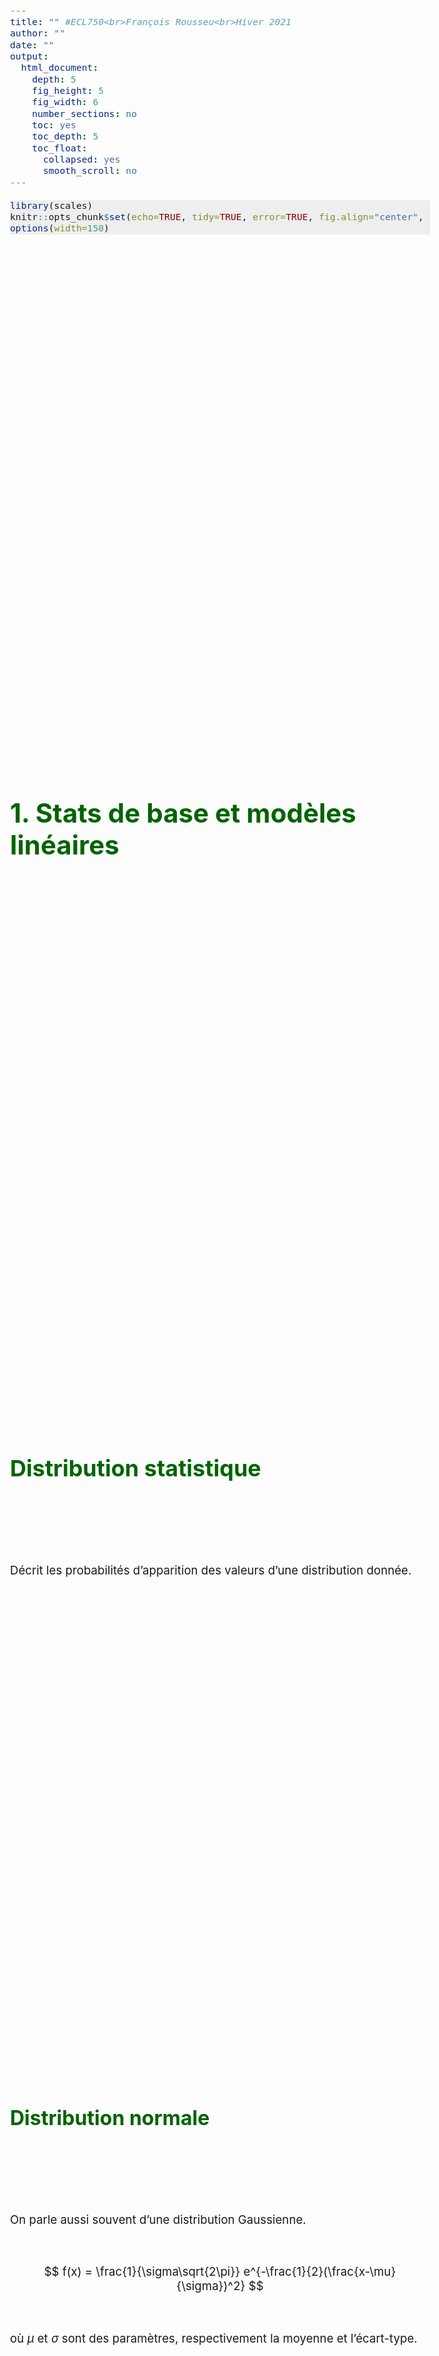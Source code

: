```yaml
---
title: "" #ECL750<br>François Rousseu<br>Hiver 2021
author: ""
date: ""
output:
  html_document:
    depth: 5
    fig_height: 5
    fig_width: 6
    number_sections: no
    toc: yes
    toc_depth: 5
    toc_float:
      collapsed: yes
      smooth_scroll: no
---
```


<script>
    $(document).ready(function() {
      $items = $('div#TOC li');
      $items.each(function(idx) {
        num_ul = $(this).parentsUntil('#TOC').length;
        $(this).css({'text-indent': num_ul * 20, 'padding-left': 0});
      });

    });
</script>


<style>

pre.r {
    background-color: #EEEEEE;
    border-color: #DDDDDD;
    font-size: 14pt;
}

pre code {
  font-size: 11pt;
}

body {
  font-size: 14pt;
}

.main-container {
    max-width: 1700px !important;
}

#TOC {
  font-size: 12pt;
  border-color: white;
  max-width: 600px;
}

.list-group-item.active:focus{
    z-index: 2;
    color: darkgreen;
    background-color: #EEEEEE;
    border-color: red;
    font-weight: bolder;
    font-color: red;
}

.list-group-item.active:hover {
    z-index: 2;
    color: darkgreen;
    background-color: #EEEEEE;
    border-color: red;
    font-weight: bolder;
    font-color: red;
}

.list-group-item.active{
    z-index: 2;
    color: darkgreen;
    background-color: #EEEEEE;
    border-color: red;
    font-weight: bolder;
    font-color: red;
}

h1.title {
  margin-top: 50px;
  font-size: 42px;
  color: DarkGreen;
  font-weight: bold;
}

h1, h2, h3, h4, h5, h6 {
  padding-top: 800px;
  padding-bottom: 100px;
  color: DarkGreen;
  font-weight: bold;
}

h1 {
  font-size: 42px;
}

h2 {
  font-size: 36px;
}

h3 {
  font-size: 32px;
}

h4 {
  font-size: 28px;
}

h5 {
  font-size: 26px;
}

.pres { /* write {.pres} next to each section to apply css  */
   padding-top: 100px;
   margin-bottom: 700px;
}

</style>

```r
library(scales)
knitr::opts_chunk$set(echo=TRUE, tidy=TRUE, error=TRUE, fig.align="center", fig.width=8, fig.height=6, cache=FALSE)
options(width=150)
```

<br>


# 1. Stats de base et modèles linéaires


## Distribution statistique

Décrit les probabilités d'apparition des valeurs d'une distribution donnée.


### Distribution normale

On parle aussi souvent d'une distribution Gaussienne.

<br>
  
$$ f(x) = \frac{1}{\sigma\sqrt{2\pi}} e^{-\frac{1}{2}(\frac{x-\mu}{\sigma})^2} $$

<br>

où $\mu$ et $\sigma$ sont des paramètres, respectivement la moyenne et l'écart-type. 


#### Forme de la distribution normale

```r

x<-seq(-5,15,by=0.01)
mu<-5
sigma<-2
y<-(1/(sigma*sqrt(2*pi))*exp((-1/2)*((x-mu)/sigma)^2))
plot(x,y,type="l")

```

#### Simuler une distribution normale

On peut utiliser la fonction `rnorm` pour simuler des valeurs provenant d'une distribution normale.

```r
set.seed(123)
n<-1000
x<-rnorm(n,mu,sigma)
hist(x,breaks=50)
```

#### Interprétation

```r

v<-seq(-5,15,by=0.01)
hist(x,breaks=50,freq=FALSE,xlim=range(v))
curve(dnorm(x,mu,sigma),add=TRUE)
y<-dnorm(v,mu,sigma)
polygon(c(v[v>=6 & v<=8],8,6), c(y[v>=6 & v<=8],0,0),col=alpha("red",0.5),border=NA)

```

L'aire sous la courbe est de 1 et la proportion de cette surface en rouge représente la probabilité d'obtenir une valeur entre 6 et 8 avec une moyenne de $\mu = 5$ et un écart-type de $\sigma = 2$. On peut estimer cette probabilité avec la fonction `pnorm` intégrée à R. Ce type de fonction est intégré pour plusieurs distribution statistique (voir `?Distributions`).


##### Probabilité d'obtenir une valeur? 

```r

pnorm(5,mean=5,sd=2) # probabilité d'obtenir une valeur <= 5
pnorm(-2,mean=5,sd=2) # probabilité d'obtenir une valeur <= -2
pnorm(4,mean=5,sd=2) # probabilité d'obtenir une valeur <= 4

```

Probabilité d'obtenir une valeur entre 6 et 8

```r

pnorm(8,5,2)-pnorm(6,5,2)

```


#### Distribution d'une variable

<br>

$$ X \sim \mathcal{N}(\mu,\,\sigma^{2})\,$$

<br>

$X$ suit une distribution normale avec une moyenne $\mu$ et une variance $\sigma^{2}$
 

## Erreur-type

<br>

$$ se = \frac{sd}{\sqrt{n}} $$

<br>

ou

<br>

$$ \sigma_{\bar{x}} = \frac{\sigma_{x}}{\sqrt{n}} $$

<br>

```r
n<-100000
pop<-rnorm(n,100,20) # population fictive de n individus avec une moyenne de 100 et écart-type de 20
ech<-sample(pop,30) # échantillon aléatoire de 30 individus
mean(ech) # moyenne
sd(ech)/sqrt(30) # erreur-type
```


### Simulation

Ici, on refait cet échantillonnage `nreps` fois et on calcule l'écart-type des différentes moyennes obtenues.

```r

nreps<-1000
ech1000<-sapply(1:nreps,function(i){
  s<-sample(pop,30)	
  mean(s)
})
hist(ech1000)
```

#### Écart-type des valeurs simulées

```r

sd(ech1000)

```

Comparons ceci à l'erreur-type calculé à partir de notre seul échantillon:

```r

sd(ech)/sqrt(30) # erreur-type

```

##### Interprétation de l'erreur-type

L'écart-type de ces moyennes correspond à l'erreur-type estimée à partir d'un seul échantillon. En d'autres mots, l'erreur-type représente:


* l'écart-type si des moyennes obtenues si on refaisait plusieurs fois le même échantillonnage

* une mesure de précision dans l'estimation de  la moyenne

<br>

Le concept d'erreur-type s'applique aussi à d'autres paramètres estimés et pas seulement à la moyenne.  

<br>

L'erreur-type d'une statistique ou d'un paramètre est une estimation de l'écart-type de sa distribution d'échantillonnage.


## Intervalle de confiance

Reprenons notre population fictive `pop` qui a une moyenne de 100 et un écart-type de 20. On se rappelle qu'un intervalle de confiance pour une moyenne provenant d'un échantillon distribué normalement (ou presque) se calcule de la façon suivante:

<br>

$$\bar{x} ± t_{dl,\alpha/2}\sigma_{\bar{x}}$$

<br>

On peut calculer cet intervalle de confiance avec R:

```r

mean(ech)+qt(0.025,df=length(ech)-1,lower.tail=FALSE)*(sd(ech)/sqrt(length(ech)))*c(-1,1)

```

### Simulation

Maintenant, reprenons note population fictive et calculons à chaque fois cet intervalle de confiance. Ensuite, calculons quelle est la proportion des intervalles qui contiennent la véritable moyenne de 100.

```r

nreps<-1000
ech1000<-lapply(1:nreps,function(i){
  s<-sample(pop,30)	
  c(mean(s),mean(s)+qt(0.025,df=length(s)-1,lower.tail=FALSE)*(sd(s)/sqrt(length(s)))*c(-1,1))
})
ci<-as.data.frame(do.call("rbind",ech1000))
names(ci)<-c("mean","lowerCI","upperCI")

sum(100>=ci$lowerCI & 100<=ci$upperCI)/nreps

```

### Interprétation de l'intervalle de confiance

Un intervalle de confiance à 95% veut dire que 95% des intervalles de confiance qu'on obtiendrait si on refaisait le même échantillonnage contiendront la véritable moyenne de la population.

Plus généralement, on devrait parler d'un paramètre (moyenne, variance, pente, etc.) plutôt que d'une moyenne.

On entend souvent à tort que cela veut dire qu'il y a 95% de chances que le paramètre soit à l'intérieur des bornes. Or le paramètre est considéré comme étant fixe et la probabilité porte sur le fait que l'intervalle contienne la véritable valeur du paramètre ou pas.

Tout comme l'erreur-type, l'intervalle de confiance est une mesure de précision dans l'estimation d'un paramètre.


## Valeur de p

Un exemple avec le test de $t$ et une population fictive.
```r

set.seed(1)
n<-10000
pop1<-rnorm(n,20,3) # population fictive de n indoividus avec une moyenne de 20
pop2<-rnorm(n,21,3) # population fictive de n indoividus avec une moyenne de 21

ech1<-sample(pop1,10) # échantillon de 10 individus de chaque population
ech2<-sample(pop2,10)

test<-t.test(ech1,ech2)
test

```

### Interprétation de la Valeur de p

```r

plot(0,0,xlim=c(-4,4),ylim=c(0,0.5),type="n")
curve(dt(x,test$parameter),add=TRUE)
v<-seq(-5,15,by=0.01)
y<-dt(v,test$parameter)
polygon(c(v[v<=test$statistic],test$statistic,min(v)), c(y[v<=test$statistic],0,0),col=alpha("red",0.5),border=NA)
polygon(c(v[v>=abs(test$statistic)],max(v),abs(test$statistic)), c(y[v>=abs(test$statistic)],0,0),col=alpha("red",0.5),border=NA)

```

### Simulations

Reprenons le test de $t$ précédent, mais cette fois, prenons nos échantillons dans la même population (pop1) à chaque fois.

```r

nreps<-1000

tvalue<-sapply(1:nreps,function(i){
  ech1<-sample(pop1,5) 
  ech2<-sample(pop1,5)
  test<-t.test(ech1,ech2)
  test$statistic
})

hist(tvalue,breaks=50)

```


## Modèles linéaires simples

<br>

On a ici la formulation classique ou habituelle d'un modèle linéaire simple.

<br>

$$ y = \beta_{0} + \beta_{1}x_{1} + \beta_{2}x_{2} +  ...  + \beta_{n}x_{n} + \epsilon $$

$$ \epsilon \sim \mathcal{N}(0,\,\sigma^{2})\ $$


### Autre formulation

<br>

$$ \mu = \beta_{0} + \beta_{1}x_{1} + \beta_{2}x_{2} +  ...  + \beta_{n}x_{n}$$

$$ y \sim \mathcal{N}(\mu,\,\sigma^{2})\ $$

<br>

où 

<br>

$y$ = observations

$\mu$ = prédicteur linéaire

On a donc un modèle représentant le lien entre nos variables et on cherche à estimer les **paramètres** de ce modèles à l'aide de données.

### Suppositions de bases

Quelles sont les suppositions de bases d'un modèle linéaire tel que celui présenté?

* Normalité des résidus? 

* Homoscédasticité de la variance (la variance ne dépend pas de ou ne varie pas avec $x_{n}$)

* Linéarité des relations entre $x_{n}$ et $y$?

* Corrélation entre les $x_{n}$?

* Indépendence entre les observations?

<!-- peut-êwtre compléter avec une slide sur chaque et des solutions -->

### Simulations

* Une des meilleures façons de s'assurer qu'on comprend comment fonctionne un modèle

* Permet d'étudier le comportement d'un modèle avec des valeurs connues


### Simulons un modèle

```r
# nb d'observations
n<-200

# valeurs fictives des variables explicatives selon une distribution uniforme
x1<-runif(n,0,100)
x2<-runif(n,0,10)
x3<-runif(n,0,1)

# valeurs des paramètres beta
b0<-100
b1<-0.2
b2<-1
b3<--10

# prédicteur linéaire
mu<-b0+b1*x1+b2*x2+b3*x3

# observations à partir d'une distribution normale avec un écart-type de 5
y<-rnorm(n,mu,5)

# données
d<-data.frame(y,x1,x2,x3)

```

### Fonction `lm`

La fonction `lm` permet de faire des modèles linéaires simples, ce qui inclue les régressions simples, les ANOVAs, ANCOVAs, régression multiples, etc.

Remarquez l'utilisation de l'argument `data` où la fonction ira chercher les différents éléments spécifiés dans la formule.

```r

m<-lm(y~x1+x2+x3,data=d)

```

#### Coefficients

On peut appliquer plusieurs fonctions pour extraire les éléments d'un modèle, en particulier un modèle effectué avec la fonction `lm`.

```r
coef(m)
```

#### Sommaire

La fonction `summary` est la plus utile pour extraire l'information d'un modèle.

```r
summary(m)
```

##### Résidus

```r
summary(m)
```

<br>

La section `Residuals:` illustre la distribution des valeurs des résidus tout en illustrant les valeurs les plus extrêmes.

##### Coefficients

```r
summary(m)
```

<br>

Ici, la section `Coefficients:` donne chacun des paramètres associés au modèle. Pour chaque coefficient, un test est effectué et pour chaque test l'hypothèse nulle est que le coefficient est égal à zéro ($H_{0}: \beta_{p} = 0$). Remarquez que les coefficients suivent une distribution du t de Student. La façon de représenter la valeur de p représente bien le fait que cette valeur représente une probabilité d'obtenir un telle valeur de t donnée ou pire encore.

##### R2

```r
summary(m)
```

<br>

`Multiple R-squared` est le coefficient de détermination ($R^{2}$). Il représente la proportion de variance expliquée par les variables explicatives (i.e. par le modèle).

<br>

$$R^{2} = \frac{\textrm{Variance expliquée}}{\textrm{Variance totale}}$$

<br>

`Adjusted R-squared` est le coefficient de détermination ajusté pour le nombre de paramètres dans le modèle. Contrairement au $R^{2}$ standard, qui augmente toujours avec le nombre de paramètres et ce, même si les paramètres n'expliquent rien, le $R^{2}$ ajusté n'augmente pas avec le nombre de paramètres si ceux-ci ne sont d'aucune utilité pour expliquer le phénomène.

##### F-statistic

```r
summary(m)
```

<br>

Teste l'hypothèse nulle selon laquelle toute les pentes sont simultanément égales à zéro, i.e.:

<br>

$$ H_{0}: \beta_{1} = \beta_{2} = ... = \beta_{p} = 0 $$

<br>

Ce test  produit une valeur de $F$ qui représente un ratio de variances. Le rejet de cette hypothèse signifie qu'au moins une des pentes est différente de zéro. Intuitivement, cela peut être interprété comme signifiant que le modèle explique une portion significative de la variance. À noter que parfois, ce test peut être significatif, alors que les tests individuels sur chaque coefficient ne le sont pas ou vice versa. 

La function `anova` peut être utilisée pour effectuer ce test en l'appliquant sur un modèle ou sur plusieurs modèle pour comparer les modèles entre eux.

##### Variance résiduelle

```r
summary(m)
```

<br>

`Residual standard error` représente la variance résiduelle ou la variance non-expliquée par le modèle. Remarquez que cette valeur n'est pas très différente de la valeur de 5 qui a été utilisée pour simuler le modèle.


#### Vérification des suppositions de bases

On peut utiliser la fonction `plot` qui lorsqu'elle est appliquée sur un objet de classe `lm` produira des graphiques permettant de vérifier certaines suppositions de bases ou conditions d'application.

```r

par(mfrow=c(2,2))
plot(m)

```

##### Fonctions accessoires

On peut également créer facilement certains de ces graphiques avec d'autres fonctions.

```r

par(mfrow=c(1,3))
plot(resid(m),fitted(m))
hist(resid(m))
qqnorm(resid(m))
qqline(resid(m))

```

### Facteurs

```r

# simulations d'un facteur
d$fac<-factor(sample(c("A","B","C"),nrow(d),replace=TRUE))
d$y<-d$y+2*as.integer(d$fac)-1

# modèle modifié avec le facteur
m<-lm(y~x1+x2+x3+fac,data=d)
summary(m)

```

<!-- Les facteurs sont comparés par rapport au niveau de référence! -->

## Comprendre son modèle avec des graphiques

La fonction `predict` sert à calculer la valeur prédite par le modèle pour chaque observation. Par exemple, ceci permet de mettre en relation les valeurs observées et les valeurs prédites. La fonction `predict` dans ce cas calcule la valeur prédite par le modèle pour chaque observation dans la base de donnée.

```r

plot(d$y,predict(m))

```


### Soumettre de nouvelle valeurs à `predict`

Plus souvent, on veut illustrer l'effet de nos variables et pour cela, il faut soumettre des valeurs à la fonction `predict`. Cette fonction est très utile lorsque l'on veut un maximum de contrôle sur les valeurs à prédire.

```r

x<-seq(min(d$x1),max(d$x1),length.out=50)
nd<-data.frame(x1=x,x2=mean(d$x2),x3=mean(d$x3),fac="B") # on fixe les autres variables à leur valeur moyenne
p<-predict(m,newdata=nd)
plot(d$x1,d$y) # observations
lines(x,p) # valeurs prédites

```


### Package `visreg`

Le package [visreg](https://pbreheny.github.io/visreg/) permet d'illustrer facilement les prédictions d'un modèle (ou les effets marginaux des différentes variables explicatives). Il utilise en arrière-plan la fonction `predict`.

```r
library(visreg)
par(mfrow=c(2,2))
visreg(m)

```


#### Package `ggeffects`

Le package [ggeffects](https://strengejacke.github.io/ggeffects/index.html) permet également d'illustrer les prédictions d'un modèle, mais ce package se base sur l'utilisation du package [ggplot2](https://ggplot2.tidyverse.org/) pour construire les graphiques. Le principe demeure le même: en arrière-plan la fonction `predict` est utilisée. On peut également combiner les différents graphiques générés en utilisant le package [patchwork](https://patchwork.data-imaginist.com/index.html) et sa fonction `wrap_plots`.

```r
library(ggeffects)
library(patchwork)
g<-ggpredict(m)
p<-plot(g,add.data=TRUE,jitter=FALSE)
wrap_plots(p)

```


### Interactions

Dans vos mots, qu'est-ce qu'une interaction?

<br>

C'est lorsque l'effet d'une variable dépend des valeurs d'une autre variable (ou de plusieurs).


#### Un exemple

```r

# modèle modifié avec le facteur
m<-lm(y~x1+x2+x3+x1*fac,data=d)
summary(m)

```


#### Illustration graphique

```r

visreg(m,"x1",by="fac",overlay=TRUE)

```

<br>

On a une interaction significative, mais est-elle importante d'un point de vue biologique? Peut-être pas... Toujours distinguer entre la **signification statistique** et la **signification biologique**.

Une valeur de p significative c'est bien beau, mais ce qui importe vraiment c'est **la taille de l'effet**.


##### Interactions avec `ggeffects`

```r

g<-ggpredict(m,terms=c("x1","fac"))
plot(g,add.data=TRUE,jitter=FALSE)

```


#### Interprétion

* Beaucoup plus facile avec un graphique qu'en regardant une table de coefficients.

* En présence d'une interaction (significative), les effets simples sont plus difficilement interprétables et ne peuvent être interprétés sans faire référence à l'interaction (à moins d'ajustements particuliers voir [Schielzeth 2010](https://doi.org/10.1111/j.2041-210X.2010.00012.x)).

* Si pour deux variables impliquées dans une interaction les effets simples ne sont pas significatifs, mais que leur interaction l'est, il faut considérer que ces deux variables ont un effet même si les coefficients associés aux effets simples ne sont pas significatifs.


## Types d'erreurs

<br>

* Erreur de type I: rejeter l'hypothèse nulle, alors qu'elle est vraie (faux positif).

<br>

* Erreur de type II: ne pas rejeter l'hypothèse nulle, alors qu'elle est fausse (faux négatif). 


### Simulations 

Simulons un modèle dans lequel les variables n'ont aucun effet. 

Que se passera-t-il si on répète plusieurs fois ce scénario?

À quoi ressembleront nos valeurs de p?

Créons d'abord une fonction `sim_model` pour générer un modèle linéaire fictif. 

```r

sim_model<-function(b0,b1,b2,b3){
  n<-200
  x1<-runif(n,0,100)
  x2<-runif(n,0,10)
  x3<-runif(n,0,1)
  mu<-b0+b1*x1+b2*x2+b3*x3
  y<-rnorm(n,mu,5)
  d<-data.frame(y,x1,x2,x3)
  m<-lm(y~x1+x2+x3,data=d)
  m
}
```


#### Simulons

Ensuite, simulons `nsims` modèles fictifs et emmagasinons ces modèles dans une liste nommée `list_models`.

```r
nsims<-500

list_models<-lapply(1:nsims,function(i){
  sim_model(b0=100,b1=0,b2=0,b3=0)  
})
```

<br>

Si on illustre les valeurs de p obtenues pour chacun des coefficients associés aux variables $x_{n}$ à l'aide d'un histogramme, à quoi ressemblera cet histogramme?


#### Valeurs de p obtenus


```r

p<-lapply(list_models,function(i){
  summary(i)$coef[2:4,4]
})

hist(unlist(p),breaks=seq(0,1,by=0.05),xlab="Valeurs de p")

```


##### Conclusions

* Dans une certaine proportion des cas ( ~ 5% ), on conclut à un effet, alors qu'il n'y en a pas pas! C'est le fameux seuil $\alpha$ de 0.05.

* Sous l'hypothèse nulle, les valeurs de p sont distribuées uniformément entre 0 et 1.



## Extensions

<br>

Quelles sont les suppositions de bases qui sont susceptibles de ne pas être rencontrées?

* Résidus non-distribués normalement

* Non-égalité des variances

* Non-indépendence des observations

* Relation non-linéaire 

* Etc.

<br>

À voir au prochain cours!


# 2. Modèles linéaires généralisés et extensions

## Modèles linéaires standards

$$y \sim \mathcal{N}(\mu, \sigma^2)$$

$$\mu=\beta_0 + \beta_1 X_1 + \beta_2 X_2 + ... + \beta_k X_k$$


### Formulation matricielle

$$y \sim \mathcal{N}(\beta\mathbf{X}, \mathbf{I}\sigma^2)$$

<br>

$\mathbf{I}$ est une matrice identité qui a pour effet d'assigner une variance égale $\sigma^2$ à toutes les observations.


## Modèles linéaires généraux

$$y \sim \mathcal{N}(\beta\mathbf{X}, \mathbf{\Sigma})$$

$\mathbf{\Sigma}$ est une matrice de variance-covariance qui permet beaucoup plus de flexibilité en terme de variance et de dépendence entre les observations. En général, des paramètres seront associés à la matrice $\mathbf{\Sigma}$ pour permettre différentes situations. Dans le cas d'un modèle linéaire standard, on a $\mathbf{\Sigma} = \mathbf{I}\sigma^2$. 

<br>

Ex.: variance différente pour les niveaux d'un facteur, variance augmentant avec certaines valeurs de $x$, autocorrélation temporelle ou spatiale, etc.

<br>

Ces différentes situations peuvent être obtenues entre autres avec les packages [nlme](https://CRAN.R-project.org/package=nlme) (fonctions `gls` ou `lme`) ou [glmmTMB](https://cran.r-project.org/web/packages/glmmTMB/vignettes/covstruct.html).   


## Modèles linéaires généralisés (GLM)

$$y \sim \mathcal{ExpFam}(\theta, ...)$$

$$\mathcal{g}(\mu)=\beta_0 + \beta_1 x_1 + \beta_2 x_2 + ... + \beta_k x_k$$


## Structure d'un GLM

$$y \sim \mathcal{ExpFam}(\theta, ...)$$

<br>

$$ \eta = \beta_0 + \beta_1 x_1 + \beta_2 x_2 + ... + \beta_k x_k$$

<br>

$$ g(E(y)) = g(\mu) = \eta $$


### Composante systématique

$$ \eta = \beta_0 + \beta_1 x_1 + \beta_2 x_2 + ... + \beta_k x_k$$

Le prédicteur linéaire $\eta$ permet de relier les variables explicatives à la variable réponse.


### Composante aléatoire

$$ y \sim \mathcal{ExpFam}(\theta) $$

<br>

Les observations $y$ suivent une distribution particulière appartenant à la famille des distributions exponentielles avec des paramètres $\theta$. La distributions normale, de Poisson, Binomiale et Gamma font parties de la famille des distributions exponentielles.


### Fonction de lien

$$ g(E(y)) = g(\mu) = \eta $$

<br>

La fonction de lien (*link function*) est une transformation qui permet de relier la réponse attendue $E(y)$ (i.e. la moyenne) au prédicteur linéaire.

<br>

C'est ce qui permet de relier les variables explicatives à la variable réponse. Pour chaque distribution qui pourrait être utilisée dans de cadre d'un GLM, une fonction de lien dite canonique est utilisée par défaut, mais il existe plusieurs fonctions de liens possibles.



## GLM Poisson

$$ y \sim \mathcal{Pois}(\lambda) $$

<br>

$$ log(\lambda) = \eta = \beta_0 + \beta_1 x_1 + \beta_2 x_2 + ... + \beta_k x_k $$

<br>

On a donc des observations $y$ qui suivent une distribution de Poisson avec un paramètre $\lambda$. Une fonction de lien $log$ permet de relier linéairement les variables explicatives à la valeur attendue $E(y) = \lambda$ de la variable réponse.


### Distribution de Poisson

Cette distribution est souvent utilisée pour décrire le nombre de fois qu'un événement survient dans un intervalle de temps ou d'espace.

$$f(k,\lambda) = Pr(y = k) = \frac{\lambda^{k}e^{-\lambda}}{k!}$$

Cette fonction permet de calculer la probabilité d'observer un événement $k$ fois avec une distribution de Poisson ayant un paramètre $\lambda$. La moyenne de cette distribution est égale à $\lambda$.

Cette distribution a la propriété que $\lambda = E(y) = Var(y)$. Autrement dit, la moyenne et la variance sont égales et correspondent au paramètre $\lambda$ de la distribution.


#### D'où provient-elle?

Simulons une distribution de Poisson en distribuant aléatoirement des observations dans un carré 10 x 10. Ensuite, divisons ce carré en 100 cellules.

```r

library(sf)

n<-200
x<-runif(n,0,10)
y<-runif(n,0,10)

sfc <- st_sfc(st_polygon(list(rbind(c(0,0), c(10,0), c(10,10), c(0,0)))))
grid <- st_make_grid(sfc, cellsize = 1)
plot(grid,axes=TRUE)
points(x,y)

```


#### Nb d'observations par cellule

Ensuite, calculons le nombre d'observations par cellule et illustrons la distribution du nombre d'observations pour chaque cellule. En moyenne, on devrait retrouver 2 observations par cellule (200 obs. / 100 cell. = 2).

```r

o<-st_intersects(grid,st_as_sf(data.frame(x,y),coords=c("x","y")))
co<-sapply(o,length)
hist(co,breaks=seq(-0.5,max(co)+0.5,by=1),freq=FALSE,main="",xlab="Nb d'observations")
lines(0:max(co),dpois(0:max(co),lambda=2),type="b",cex=2)
legend("topright",lty=c(NA,1),legend=c("Observée","Théorique"),bty="n",cex=1,pch=c(22,21),pt.bg=c("gray","white"))

```

Ce serait la même chose si on simulait des observations aléatoires dans le temps et si on comptait le nb d'observations par intervalles de temps.


### Simulons un modèle

Simulons un modèle à partir d'une distribution de Poisson.

```r

n<-100
x<-runif(n,0,10)
lambda<-exp(-2+0.4*x)
y<-rpois(n,lambda)
d<-data.frame(y,x)

m<-glm(y~x,family="poisson",data=d)
summary(m)

```

#### Coefficients

Les coefficients estimés sont très similaires à ce qui a été utilisé pour générer le modèle (-2 et 0.4).

```r

coef(m)

```


#### Prédictions

Illustrons l'effet de la variable explicative.

```r

visreg(m)

```


#### Sous quelle échelle?

```r

visreg(m,scale="response")

```

#### Échelle du prédicteur linéaire ou de la réponse

```r

par(mfrow=c(1,2))
visreg(m)
visreg(m,scale="response")

```

Remarquez que dans le graphique de gauche, les valeurs en y sont négatives ou positives. En fait, la fonction log permet de transformer les comptes allant de 0 à l'$+\infty$ en valeurs allant de $-\infty$ à $+\infty$. Sous l'échelle log, les valeurs entre 0 et 1 sont négatives et les valeurs supérieures à 1 sont positives. 

$$ log(1) = 0 $$
$$ log(0.1) = -2.302586 $$
$$ log(5) =  1.609438 $$


#### `ggeffects`

```r

g<-ggpredict(m,terms=c("x [n=50]"))
plot(g,add.data=TRUE,jitter=FALSE)

```


#### `predict`

```r

v<-seq(min(x),max(x),length.out=50)
plot(y~x,data=d)
p<-predict(m,data.frame(x=v))
lines(v,p)

```


#### Argument `type`

Par défaut, l'argument `type = "link"` et il faut spécifier `type = "response"` pour obtenir les prédictions sous l'échelle de la réponse.

```r

v<-seq(min(x),max(x),length.out=50)
plot(y~x,data=d)
p<-predict(m,data.frame(x=v),type="response")
lines(v,p)

```


### Suppositions de base

On pourrait être tenté d'utiliser la fonction `plot` pour vérifier les conditions d'applications.

```r

par(mfrow=c(2,2),mar=c(4,4,2,2))
plot(m)

```


### Quelles sont les suppositions de bases?

$$ y \sim \mathcal{Pois}(\lambda) $$

$$ log(\lambda) = \eta = \beta_0 + \beta_1 x_1 + \beta_2 x_2 + ... + \beta_k x_k $$

Certaines suppositions sont les mêmes que pour un modèle linéaire standard avec une distribution, mais d'autres diffèrent.


#### Vérification avec DHARMa

Une façon de vérifier les supposition de bases des modèles est d'utliser le modèle pour simuler des observations et ensuite comparer ces observations simulées aux observations réelles. Si les observations réelles ne ressemblent pas aux observations simulées à partir du modèle, c'est que le modèle ne représente pas bien ce qui se passe avec les données réelles et donc que qqch devrait être modifié dans le modèle.

Le package [DHARMa](https://cran.r-project.org/web/packages/DHARMa/vignettes/DHARMa.html) se base sur ces simulations pour comparer les observations attendues par le modèle aux observations réelles. Plus spécifiquement, la méthode utilise les résidus quantiles pour comparer chaque observation aux observations attendues pour cette observations. Les résidus quantiles sont rapportés entre 0 et 1 et si le modèle est approprié pour les données, on devrait s'attendre à ce que les résidus soient distributés uniformément entre 0 et 1 pour toutes les observations.


```r

library(DHARMa)

s<-simulateResiduals(m)
plot(s)

```

Si le modèle est appropré pour les données, on devrait voir ici une distribution uniforme des points et il ne devrait pas y avoir de patrons particuliers dans la distribution des points dans le graphique de droite. En particulier, les lignes de prédictions illustrées devraient être alignées sur les trois lignes représentant les quantiles 25, 50 et 75%. Dans le graphique quantile-quantile de gauche, les points devraient être alignés sur la droite. 


##### Autres vérifications

Les problèmes de sous- ou sur- dispersion et de surabondance de 0 (*zéro-inflation*) sont très fréquents avec les GLM. Ces deux fonctions de DHARMa permettent d'évaluer si les observations réelles diffèrent des observations simulées en terme de présence de 0 ou de disperison. En rouge, ce sont les observations réelles et en gris les observations simulées. Si les observations réelles sont bien en dehors des observations simulées, C'est qu'il y a un problème avec le modèle et il faut un ajustment.

```r

par(mfrow=c(1,2))
testDispersion(s)
testZeroInflation(s)

```


## GLM binomial

$$ y \sim \mathcal{Binom}(n,p) $$

$$ logit(p) = log\left(\frac{p}{1-p}\right) = \eta = \beta_0 + \beta_1 x_1 + \beta_2 x_2 + ... + \beta_k x_k $$


### Régression logistique

$$ y \sim \mathcal{Binom}(1,p) = \mathcal{Bernoulli}(p)$$

La distribution de Bernoulli est un cas particulier de la distribiution binomiale avec un tirage (e.g. un individu est vivant ou mort, un individu est mâle ou femelle, etc.)


### Distribution binomiale

$$f(k,n,p) = Pr(y = k) = \binom{n}{k}p^k(1-p)^{n-k}$$

où

$$\binom{n}{k}=\frac{n!}{k!(n-k)!}$$

<br>

Ce qui représente le nombre de façons de prendre $k$ éléments parmi $n$ éléments.

<br>

Cette fonction permet de calculer la probabilité d’observer $k$ succès si $n$ tirages sont faits et que la probabilité de succès est de $p$

<br>

Cette distribution a la propriété que $E(y) = np$ et $Var(y) = np(1-p)$ , autrement dit, la moyenne et la variance sont entièrement détemrinées par la propbabilité de succès et par le nombre de tirages. On a donc une autre distribution assez restrictive.


#### Exemple

Supposons qu'on tire pile (0) ou face (1) 10 fois et qu'on calcule le nombre de face et qu'on répète cette exercice 500 fois. Quelle sera la distribution du nombre de faces obtenus?

```r

n<-500
co<-sapply(1:n,function(i){
  s<-sample(0:1,10,prob=c(0.5,0.5),replace=TRUE)
  sum(s) # on additione les faces (1)
})

hist(co,breaks=seq(-0.5,max(co)+0.5,by=1),freq=FALSE,main="",xlab="Nb de faces")
lines(0:max(co),dbinom(0:max(co),prob=0.5,size=10),type="b",cex=2)
legend("topright",lty=c(NA,1),legend=c("Observée","Théorique"),bty="n",cex=1,pch=c(22,21),pt.bg=c("gray","white"))

```


### Simulons un modèle

```r

logit<-function(p){
  log(p/(1-p))
}

inv.logit<-function(x){
   exp(x)/(1+exp(x))  
}

n<-200
x<-runif(n,0,10)
z<--2+0.5*x
y<-rbinom(n,size=1,prob=inv.logit(z))

d<-data.frame(y,x)

m<-glm(y~x,family="binomial",data=d)
summary(m)

```


#### Visualisation

Avec `visreg`

```r

par(mfrow=c(1,2))
visreg(m)
visreg(m,scale="response")

```

Remarquez que dans le graphique de gauche, les valeurs en y sont négatives ou positives. En fait, la fonction logit permet de transformer les probabilités allant de 0 à 1 en valeurs allant de $-\infty$ à $+\infty$. Sous l'échelle logit, une valeur de 0 corrrespond à une probabilité de 0.5.

$$ log\left(\frac{p}{1-p}\right) = log\left(\frac{0.5}{1-0.5}\right) = log(1) = 0 $$


#### Visualisation

Avec `ggeffects`

```r

g<-ggpredict(m,terms=c("x [n=50]"))
plot(g,add.data=TRUE)

```


### Suppositions de base

```r

par(mfrow=c(2,2))
s<-simulateResiduals(m)
testUniformity(s)
testQuantiles(s)
testDispersion(s)
testZeroInflation(s)

```


## Problèmes

Les problèmes les plus fréquents sont la **surdispersion** et la **surabondance de zéros** (*zero-inflation*)


### Surdispersion

C'est lorsque les données sont plus variables que ce qui est attendu par le modèle. Les distribution de Poisson et binomiale sont très restrictives par rapport à leur variance et les problèmes de surdispersion sont très fréquents.

<br>

En général, une surdisperion ignorée fera en sorte que l'incertitude sera sous-estimée (trop de confiance dans nos résultats).

<br>

Plusieurs causes possibles (variables explicatives manquantes, phénomènes d'aggrégation, hétérogénéité, etc.)

<br>

Solutions: 

Poisson -> Négative binomiale (`glm.nb`, `glmmTMB`, `brms`, etc.)

Binomiale -> Béta binomiale (`glmmTMB`, `brms`, etc.)

*Obervation-Level Random Effects* (OLRE) (voir [Harrison 2015](https://doi.org/10.7717/peerj.1114) et [Harrison 2014](https://doi.org/10.7717/peerj.616)).


#### Exemple

Voici un exemple de GLM de Poisson avec de la surdispersion. Pour créer cette surdispersion, j'utilise une distribution négative binomiale pour générer les observations au lieu d'une distribution de Poisson. 

```r

n<-100
x<-runif(n,0,10)
lambda<-exp(-2+0.4*x)
y<-rnbinom(n,mu=lambda,size=0.5) # 
d<-data.frame(y,x)

m<-glm(y~x,family="poisson",data=d)
g<-ggpredict(m,terms="x")
plot(g,add.data=TRUE)

```


#### Vérification avec DHARMa

Les résidus ne sont clairement pas distributés uniformément sur le second graphique et la surdispersion est évidente sur le 3e graphique.

```r

s<-simulateResiduals(m)
par(mfrow=c(1,4))
testUniformity(s)
testQuantiles(s)
testDispersion(s)
testZeroInflation(s)

```


#### Correction avec glmmTMB

```r

library(glmmTMB)

m<-glmmTMB(y~x,family="nbinom1",data=d)

s<-simulateResiduals(m)

par(mfrow=c(1,4))
testUniformity(s)
testQuantiles(s)
testDispersion(s)
testZeroInflation(s)

```


### Sousdisperion

C'est lorsque les données sont moins variables que ce qui est attendu par le modèle. Ceci est beaucoup plus rare et probablement moins dommageable (e.g. taille de couvée/portée chez les oiseaux/mammifères voir [Brooks et al. 2019](https://doi.org/10.1002/ecy.2706)). 

<br>

En général, une sous-dispersion ignorée fera en sorte que l'incertitude sera surestimée (trop conservateurs dans nos résultats) ce qui est un moindre mal.

<br>

Solutions: 

Poisson -> `glmmTMB, family = "compois"`
 
 
### Zéro-inflation

Surabondance de 0 dans les observations par rapport à ce qui est attendu par le modèle. Il est possible aussi d'avoir une sous-abondance de 0 et/ou encore une surabondance de 1, mais ce dernier cas est un peu plus rare.

<br>

Solutions: 

modèle *zero-inflated* (`glmmTMB`,`pscl`,`brms`, etc.)

<br>

À noter qu'une surdipersion peut être due à une surabondance de 0 et vice-versa. Ce sont deux problèmes qui peuvent interagir.


### Extensions

<br>


**Gamma** &nbsp;&nbsp; $]0,\infty$

Variable réponse continue, strictement positive et avec une asymétrie à droite.

Souvent une alternative à une transformation $log$.

Ex.: concentration d'un composé, biomasse, etc.

<br>


**Tweedie** &nbsp;&nbsp; $[0,\infty$

Variable réponse continue positive et incluant des 0.

Ex.: biomasse capturée, précipitations, etc.

Voir [Lecomte et al. 2013](https://doi.org/10.1111/2041-210X.12122)

<br>


**Beta** &nbsp;&nbsp; $]0,1[$ &nbsp; ou &nbsp; $[0,1]$

Variable continue entre 0 et 1 exclusivement.

Pour proportion ou % ne provenant pas d'un ratio entre entiers.

Si 0 et 1 possibles, certaines transformations peuvent être utilisées.

Ex.: proportion d'une surface affectée, proportion de temps passé en alimentation, etc.

Voir [Douma & Weedon 2019](https://doi.org/10.1111/2041-210X.13234)



## Modèles généraux additifs (GAM)

Les GAMs (*Generalized Additive Models*) sont utiles lorsque la relation entre les variables explicatives et la variable réponse est non-linéaire ou complexe et qu'elle ne peut pas être décrite à l'aide d'un modèle théorique.

<br>

Des exemples? 

<br>

Pour décrire le lien entre une variable $x$ et la variable réponse, des fonctions de lissage sont utilisées (*smooth functions*).



### Exemple

Encore une fois, simulons des données fictives en créant une relation complexe entre $x$ et $y$.

```r

set.seed(123) 
n<-200 
x<-sort(runif(n,0,10)) 

f<-function(i){ # fonction complexe reliant x et y
  cos(i)+exp(0.2*i)
}

y<-f(x)+rnorm(length(x),0,0.5) # on ajoute un peu de variation autour de cette fonction
d<-data.frame(x,y) 

plot(y~x,data=d,xlab="x",ylab="y",col="grey60")
v<-seq(min(d$x),max(d$x),by=0.1)
lines(v,f(v),col="grey60",lwd=2) 

```


#### Un modèle linéaire?


```r

plot(y~x,data=d,xlab="x",ylab="y",col="grey60")
lines(v,f(v),col="grey60",lwd=2) ## generating function (TRUE function)
m<-lm(y~x,data=d)
p<-predict(m,data.frame(x=v))
lines(v,p,lwd=1)

```

#### Vérifions les suppositions

```r
par(mfrow=c(2,2))
plot(m)

```

#### Un modèle polynomial?

```r

plot(y~x,data=d,xlab="x",ylab="y",col="grey60")
lines(v,f(v),col="grey60",lwd=2) ## generating function (TRUE function)

m2<-lm(y~poly(x,2),data=d)
p<-predict(m2,data.frame(x=v))
lines(v,p,col=2)

m3<-lm(y~poly(x,3),data=d)
p<-predict(m3,data.frame(x=v))
lines(v,p,col=3)

m4<-lm(y~poly(x,4),data=d)
p<-predict(m4,data.frame(x=v))
lines(v,p,col=4)

legend("topleft",lwd=1,cex=2,col=2:4,legend=c(expression(x^2),expression(x^3),expression(x^4)),bty="n")

```

#### Un GAM!

Maintenant, utilisons plutôt un GAM avec la fonction `gam` du package [mgcv](https://CRAN.R-project.org/package=mgcv).

```r

library(mgcv)

plot(y~x,data=d,xlab="x",ylab="y",col="grey60")
lines(v,f(v),lwd=2)

m<-gam(y~s(x),data=d) # le s veut dire smooth de x

p<-predict(m,data.frame(x=v))
lines(v,p,col="red")

```


### Formulation

On a un prédicteur linéaire fait de fonctions non-linéaires (*smooths*) des variables explicatives.

$$y \sim \mathcal{ExpFam}(\mu,...)$$

$$\mathcal{g}(\mu)=\beta_0 + \mathcal{f_1} (X_1) + \mathcal{f_2} (X_2) + ... + \mathcal{f_n}(X_n)$$

Il y a plusieurs façons de construire ces fonctions. Chaque fonction $\mathcal{f}$ a une base d'une dimension donnée $\mathcal{q}$ pour une variable $X$.

$$\mathcal{f} (X)=\sum_{i=1}^{\mathcal{q}} \mathcal{b_i}(X)\beta_i$$

où les $\beta_i$ sont des fonctions arbitraires. Ainsi, un GAM est une combinaison linéaire de termes de lissage. Un exemple de base pourrait être par exemple un polynome de degré 3.

$$\mathcal{f} (X)=\beta_1 + \beta_2 X + \beta_3 X^2 + \beta_4 X^3$$


#### Fonctions de base?

Ici, on extrait les fonctions de bases du modèle (*basis functions*). 

```r
mm <- predict(m, type = "lpmatrix")

matplot(d$x,mm[,-1],type="l",ylab="Basis functions")

nn <- ncol(mm[,-1])
legend("top",horiz=TRUE,colnames(mm[,-1]),cex=0.8,col=seq_len(nn),lty=seq_len(nn),inset=c(0,-0.1),xpd=TRUE,bty="n")
```


#### Combinons ces fonctions

On les combine ensuite avec les paramètres du modèle pour estimer la relation complexe entre x et y.

```r
plot(y~x,data=d)
lines(d$x,mm%*%m$coefficients)
```


<!-- One might ask, why use piecewise polynomial instead of a high degree polynomial fitted to the whole data? High degree polynomials can lead to unwanted oscillations, notably at the edges of predictions. For example, see [Runge's phenomenon](https://en.wikipedia.org/wiki/Runge%27s_phenomenon).   -->


#### Pourquoi ?

Pourquoi utiliser les GAMs vs. la régression polynomiale?

- Régression polynomiale plus instable et subjective.

<br>

Détermination automatique du niveau optimal de lissage (avec le package mgcv).


#### `mgcv`

Le package `mgcv` est très bien documenté et son fichier d'aide contient beaucoup d'information.

`?mgcv` information générale sur le package

`?gam` information générale sur la fonction `gam`

`?gam.models`  comment spécifier un modèle avec `gam`

`?gam.selection`  comment faire de la sélection de modèle
 
`?mgcv.FAQ`  questions fréquemment posées


# 3. Sélection de modèles


## But d'une analyse

- Tester des hypothèses

- Faire des prédictions

- Faire de l'exploration

<br>

Les méthodes d'analyses statistiques utilisées et la façon de présenter les résultats devraient être influencées par le but de l'analyse.


### Tester des hypothèses

Ici, on a généralement des hypothèses a *priori* que l'on veut tester avec des données.


### Faire des prédictions

Ici, le but est surtout de prédire et de trouver les meilleurs modèles / variables maximisant la capacité prédictive. La capacité prédictive est la priorité.


### Faire de l'exploration

Ici, le but est surtout de découvrir des relations dans un contexte ou les connaissances théoriques ne sont pas assez développées pour générer des hypothèses claires. La découverte de relations servira à proposer de nouvelles hypothèses ou de nouveaux mécanismes à explorer.


## Compromis biais vs. variance

En omettant des variables d'un modèle, on risque de biaiser l'estimation des effets des variables incluses.

<br>

En incluant trop de variables dans un modèle, on augmente l'incertitude dans nos estimations.

<br>

Il y a donc toujours un compromis entre estimer nos paramètres avec précision et sans biais.


## Surparamétrisation / sousparamétrisation

On parle souvent d'*overfitting* ou d'*underfitting*.

Un modèle surparamétrisé est un modèle qui "colle" trop bien aux données. Soit que le modèle a trop de paramètres, soit que le modèle est trop flexible. Dans tous les cas le modèle s'adapte trop bien au jeu de données en question. 

<br>

Le danger est qu'en apprenant un jeu de données trop bien, le modèle risque de capturer les caractéristiques particulières d'un jeu de données ce qui fera en sorte que le modèle sera difficilement généralisable à d'autres situations (e.g. faire de bonnes prédictions avec d'autres données ou expliquer ce qui est observé dans un autre système).


## Parsimonie

Le principe de parsimonie guide une bonne partie de la science. Ce principe veut que les explications simples sont généralement préférables aux explications complexes (ou compliquées ?).

<br>

En statistiques, un modèle parsimonieux est un modèle qui explique beaucoup avec peu de paramètres (mais, voir [Coelho et al. 2018](https://doi.org/10.1111/ecog.04228)).


## Sélection de modèles

Simulons une régression linéaire simple

```r
set.seed(12345)

n<-100
x1<-runif(n,0,10)
y<-rnorm(n, mean=10+2*x1, sd=5)
d<-data.frame(y,x1)
m <- lm(y~x1,data=d)
summary(m)
```

### Illustration 

```r
plot(x1,y)
abline(m)
```


### R2

Calculons un R2 à partir de cette régression. Il y a plusieurs façons de le calculer. Ici, on le calcule à partir d'une corrélation entre les valeurs observées et les valeurs prédites.

```r
plot(y,fitted(m))
cor(y,fitted(m))^2
```


#### À partir de la variance expliquée

```r
a<-anova(m)
a
names(a)
a[1,2]/(a[1,2]+a[2,2])

```


#### Ajout de variables

Que se passe-t-il si on ajoute des variables n'ayant aucun effet sur *y* dans le modèle?

```r

x<-lapply(2:10,function(i){
  runif(n,0,10)  
})
x<-do.call("data.frame",x)
names(x)<-paste0("x",2:10)
d<-cbind(d,x)

r2<-lapply(2:10,function(i){
  f<-as.formula(paste("y~",paste(names(d)[2:i],collapse="+")))
  m2<-lm(f,d)
  summary(m2)["r.squared"]
  as.data.frame(summary(m2)[c("r.squared","adj.r.squared")])
})
r2<-do.call("rbind",r2)

matplot(r2,type="b",xlab="Nb de paramètres",ylab="R2",col=1:2,lwd=2,pch=1,cex=2,lty=1)
legend("topleft",inset=c(0.05,0.025),col=1:2,lwd=2,legend=c("R2","R2 ajusté"),bty="n",cex=1.5,pch=21,pt.bg="white",pt.cex=2)

```

<br>

On voit que le R2 augmente à chaque ajout de variable. Sélectionner un modèle sur la base du R2 favorise le surparamétrage des modèles et la découverte d'effets fortuits.


#### Presque autant de variables que de paramètres?

Que se passe-t-il si on ajoute presque autant de variables explicatives que d'observations? Remarquez ici que je ne conserve que 10 observations dans le jeu de données.

```r
m<-lm(y~x1+x2+x3+x4+x5+x6+x7+x8,data=d[1:10,])
summary(m)
```


#### Autant de variables que de paramètres?

Si on en ajoute une de plus?

```r
m<-lm(y~x1+x2+x3+x4+x5+x6+x7+x8+x9,data=d[1:10,])
summary(m)

```

<br>

On a autant de paramètres que d'observations, alors on explique parfaitement les observations à partir du modèle!


#### Prédictions parfaites

Ici, notre modèle épouse parfaitement les données. Les valeurs prédites sont mêmes égales aux observations.

```r

plot(d$y[1:10],predict(m))

```

<br>

Bref, il est dangeureux de se fier au R2 pour sélectionner un meilleur modèle.


### Tests de ratio de vraisemblance

Intuitivement, ce test sert à évaluer si un modèle explique significativmenet plus de variance qu'un autre ou encore si un modèle a significativement plus de chances d,avoir générer les données qu'un autres. On parle souvent de (*Likelihood Ratio Test*). On peut utiliser la fonction anova appliquée sur plusieurs modèles pour effectuer ce test.

```r

m2<-lm(y~x1+x2,data=d)
m1<-lm(y~x1,data=d)
m0<-lm(y~1,data=d)
anova(m0,m1,m2)

```

<br>

Ce test nous dit que le modèle `m1` est nettement meilleur que le modèle `m0`,mais que le modèle `m2` n'est pas significativement meilleur que le modèle `m1`.

Ces tests ne peuvent être appliqués que sur des modèles nichés, *i.e.* des modèles qui contiennent des sous-ensembles de variables par rapport à un autre.


### Méthodes *stepwise*

Ces méthodes consistent à enlever ou ajouter successivement les variables d'un modèle en se basant sur le niveau de significativité des variables. On peut soit partir d'un modèle nul et ajouter des variables en fonction de leur significativité (*forward stepwise*), soit partir d'un modèle complet et enlever les variables ayant les effets les moins significatifs (*backward stepwise*). Différentes variations sur ces stratégies sont possibles.

<br>

Il est largement démontré que dans bien des cas, ces méthodes contribuent à surestimer l'effet des variables significatives, à augmenter le taux d'erreurs de type I et mènent souvent à des résultats instables (voir notamment [Whittingham et al. 2006](https://doi.org/10.1111/j.1365-2656.2006.01141.x) et [Mundy & Nunn 2009](https://doi.org/10.1086/593303)).


### AIC (critères d'information)

Le critère d'information d'Akaike (*Akaike Information Criterion*) se calcule de la façon suivante. 

<br>

$$AIC = -2\textrm{log}(\hat{L}) + 2p$$

Où $\hat{L}$ est le maximum de vraisemblance et $p$ le nombre de paramètres dans le modèle.

<br>

Il faut voir $2p$ comme étant un terme qui pénalise la valeur d'$AIC$ pour chaque paramètre ajouté au modèle.

<br>

Intuitivement, l'AIC sert à évaluer le pouvoir prédictif d'un modèle. Asymptotiquement, cette méthode est équivalente à la *Leave-one-out Cross-Validation*.


#### AICc

$$AICc = AIC + \frac{2p(p+1)}{n-p-1}$$

<br>

En pratique, on utilise souvent cette version qui est corrigée pour les petites tailles d'échantillon.


#### Exemple

On peut utiliser entre autres le package [AICcmodavg](https://CRAN.R-project.org/package=AICcmodavg) pour comparer des modèles par AIC(c).

```r
m1<-lm(y~1,data=d)
m2<-lm(y~x1,data=d)
m3<-lm(y~x1+x2,data=d)
m4<-lm(y~x1+x2+x3,data=d)
m5<-lm(y~x1+x2+x3+x4,data=d)
m6<-lm(y~x1+x2+x3+x4+x5,data=d)

library(AICcmodavg)

aictab(list(m1=m1,m2=m2,m3=m3,m4=m4,m5=m5,m6=m6))

```

En pratique, ce sont les différences entre les valeurs d'AICc (`Delta_AICc`, $\Delta\textrm{AICc}$) qui comptent et non les valeurs. On peut également utiliser le poids d'Akaike (`AICcWt`, $\omega_{i}$) qui représente le support relatif pour chacun des modèles. Le nombre de paramètres de chaque modèle est donné par `K`. 


#### Comment utiliser l'AIC

En général, l'AIC sert à évaluer quels modèles sont le mieux supportés par les données parmi l'ensemble des modèles mis en compétition. Parfois, un modèle se démarque clairement du lot, parfois, plusieurs modèles ont un support équivalent.

<br>

Avant de vous lancer dans la sélection de modèles par AIC, une bonne idée est de consulter la [vignette](https://cran.r-project.org/web/packages/AICcmodavg/vignettes/AICcmodavg.pdf) du package AICcmodvg qui contient les bonnes pratiques à utiliser.

<br>

##### Approche recommandée

L'approche recommandée est d'étudier un nombre restreint de modèles qui mettent en contraste différentes hypothèses.

<br>

Ex: on regroupe les variable par thèmes et on contraste différents modèles basés sur ces thèmes.


##### Approche plus exploratoire

On étudie toutes les combinaisons possibles de variables afin d'identifier le ou les meilleurs modèles.

<br>

- Plus grand risque de tomber sur des modèles jugés importants par hasard.

- En pratique, le nombre de combinaisons possibles peut rapidement devenir impossible à étudier.


##### Inférence multi-modèle

Lorsque plusieurs modèles ont un support équivalent, il peut être utile de faire de l'inférence multi-modèle (*model-averaging*). Cette méthode consiste à calculer une moyenne pour tous les paramètres ou les prédictions des modèles à travers tous les modèles étudiés.

<br>

Au premier abord, cette méthode peut sembler simple et attrayante, mais elle doit être utilisée avec beaucoup de discernement (voir entre autres [Cade 2015](https://doi.org/10.1890/14-1639.1) et [Dormann et al. 2018](https://doi.org/10.1002/ecm.1309)). La question de comment procéder à l'inférence multi-modèle est toujours une question ouverte.


#### BIC

Malgré son nom, le BIC (*Bayesian Information Criterion*) n'est pas du tout bayésien. 

<br>

$$BIC = -2\textrm{log}(\hat{L}) + p\textrm{log}(n)$$

<br>

C'est un autre critère qui se base sur des suppositions différentes par rapport à l'AIC. En pratique, le BIC va souvent mener à des modèles plus simples (plus parsimonieux?) que l'AIC.

L'AIC cherche à trouver le modèle avec le meilleur pouvoir prédictif parmi ceux proposés, alors que le BIC cherche à identifier le véritable modèle qui génère les données. L'interprétation de ces différentes métriques n'est pas toujours sans ambiguité.

Il existe pleins d'autres critères d'information pouvant être utiles dépendemment des applications (QAIC, DIC, WAIC, etc.)


### Validation croisée

Le principe derrière la validation croisée est d'entraîner un modèle sur une partie des données et de tenter de prédire les valeurs des données qui n'ont pas servi à entraîner le modèle.

<br>

Ceci permet de quantifier l'erreur de prédiction avec des mesures comme la somme des carrés moyenne (*root mean square error*, RMSE). Ici, on peut par exemple chercher le modèle minimisant cette erreur.

<br>

$$RMSE = \sqrt{\sum_{i=1}^{n} \frac{(\hat{y_{i}}-y_{i})^2}{n}}$$

<br>

Ici, on cherche à minimiser l'écart entre les prédictions et les observations


#### Plusieurs variantes

<br>

*Leave-one-out Cross-Validation*

Ici, on entraîne le modèle sur toutes les observations sauf une et on tente de prédire cette observation mise de côté. On répète ce processus pour toutes les observations et on calcule l'erreur globale ou moyenne. 

<br>

*K-fold Cross-Validation*

Ici, on divise le jeu de données en k parties qu'on laisse de coté et on entraîne le modèle sur le reste des données. On répète le processus pour chacune des k parties.


### Validation avec des données externes

<br>

On parle parfois de *Out-of-sample prediction*. 

Ici, on valide le pouvoir prédictif de notre modèle à l'aide d'un jeu de données externes à ce qui a été utilisé pour estimer les modèles. C'est la méthode la plus robuste, mais en pratique, ce n'est pas toujours possible.

Exemples?


### Régularisation

La régularisation est un terme général qui désigne l'ensemble des méthodes qui cherche à éviter la surparamétrisation. Ici, l'idée est de faire en sorte que les modèles identifient les structures "régulières" dans les données et non les structures "irrégulières".


On parle aussi souvent de pénalisation. L'idée est de pénaliser les modèles (i.e. les paramètres) pour éviter leur trop grande complexité.


#### Rappel régression

On cherche à minimser la somme des carrés résiduelles (RSS, *residual sum of squares*).

<br>

$$RSS = \sum_{i=1}^{n} \left(y_{i}-\sum_{j=1}^{p}\beta_{j}x_{ij}\right)^2$$

<br>

En d'autres mots, on cherche à minimser l'écart entre les prédictions et les observations.


#### *Ridge regression*

Avec la *ridge regression*, on ajoute une pénalité constituée de la somme des paramètres au carré et d'un paramètre $\lambda$ servant à faire l'ajustement. Le paramètre $\lambda$ est ajusté par validation croisée afin d'identifier la valeur optimale permettant le meilleur pouvoir prédictif.

<br>

$$Ridge = RSS + \lambda\sum_{j=1}^{p}\beta_{j}^2$$

<br>

Toutes les variables seront retenues dans ce modèle, mais les coefficients seront pénalisés vers 0 ce qui aura pour effet de réduire considérablement la contribution de certaines variables.


#### LASSO

Le LASSO (*Least Absolute Shrinkage and Selection Operator*) ressemble beaucoup à la *ridge regression*, mais cette fois la pénalité est construite avec la somme en valeur absolue des paramètres. 

<br>

$$LASSO = RSS + \lambda\sum_{j=1}^{p}\lvert\beta_{j}\rvert$$

<br>

Avec le LASSO, seules les variables les plus importantes seront retenues et les autres seront réduites à zéro. Ceci a l'avantage de procéder à une sélection automatique des variables.


#### Régression régularisée

La méthode *Elasticnet* est une sorte de compromis entre le LASSO et la *ridge regression*. Toutes ces méthodes sont accessibles via le package [glmnet](https://CRAN.R-project.org/package=glmnet).

<br>

Beaucoup utilisé en apprentissage machine (*machine learning*) étant donné que le but est très souvent la prédiction.

<br>

Le principal désavantage de ces méthodes est qu'il n'est pas clair pour l'instant comment devrait être estimée l'incertitude autour des paramètres ce qui en fait des outils moins utiles pour l'inférence.


## Conclusion

<br>

*No Free Lunch Theorem !*

<br>

Il n'y a pas une méthode qui performe mieux que les autres dans toutes les situations.

<br>

Malgré ce qu'on pourrait penser, la sélection de modèles (ou l'identification de variables importantes) est toujours une question ouverte en constante évolution. Il faut se méfier des traditions et de leur inertie...

<br>

Voir notamment cette conférence très intéressante par Mark Brewer concernant le culte de l'AIC: [Model selection and the cult of AIC](https://youtu.be/lEDpZmq5rBw)

<!--

### La fonction `gam`

Formulation similaire à un modèle linéaire stantard. On peut également inclure des variables sans fonctions de lissages.

```r
g<-gam(y~x,data=d)
summary(g)
```

<hr>

What does the summary output looks like with a smooth term?
```r
g<-gam(y~s(x),data=d)
summary(g)
```

1. The first part deals with parametric coefficients (factors, non-smoothed variables)

2. The second part deals with smoothed terms and report the **edf** which stands for **e**stimated **d**egrees of **f**reedom. 

Without going into details, it roughly represents the level of smooth complexity required for modeling the response.

3. The third part reports $R^2$-type measures and the generalized cross validation value.

<hr>

Several methods (functions) are available to deal with gam objects: 

- `print` 
- `summary`
- `anova` 
- `plot` 
- `predict`
- `residuals` 

<hr>

### Smooths

<br>

`s()`

`gam(y~s(x),data=d)`

Used for univariate smooths, isotropic smooths of several numeric variables (with variables on the same scale, e.g., XY coordinates), interactions, simple random effects.

<br>

`te()`

`gam(y~te(x,z),data=d)`

Tensor product smooths of several variables (interactions) e.g. 

<br>

`ti()`

`gam(y~ti(x)+ti(z)+ti(x,z),data=d)`

Tensor product smooths with marginal smooths excluded (and lower order interaction terms)

<br><br>

The list of available smooth terms is given in `?smooth.terms`


### Set up a model

All families available in GLMs are also available in GAMs and others are also available.

`?family.mgcv`


-->

<!--

-->

# 4. Vraisemblance et statistiques bayésiennes

## Rappel des probabilités

Quelle est la probabilité d'obtenir 2 fois pile en tirant une pièce de monnaie 2 fois?

### Pile ou face

On doit multiplier la probabilité de chaque événement pour obtenir la probabilité combinée de ces deux événements. Si $P(pile) = 0.5$ (*i.e.* la probabilité d'otenir pile), on a:

<br>
$$P(pile,pile) = P(pile) \times P(pile) = 0.5 \times 0.5 = 0.25$$
<br>



### Avec R

On peut calculer ceci avec R et la fonction `dbinom`.

```r
dbinom(0,size=1,p=0.5) * dbinom(0,size=1,p=0.5)
```

<br>
On peut également appliquer la fonction `dbinom` à un vecteur de valeur. Ceci nous donne un vecteur de (densité de) probabilité et on peut multiplier ces valeurs entre elles avec la fonction `prod`.

```r
prod(dbinom(c(0,0),size=1,p=0.5))
```


## Vraisemblance

La vraisemblance (*likelihood*) représente la plausibilité de valeurs de paramètres en fonction de données observées. L'utlisation de la vraisemblance implique l'utilisation de distribution de probablités pour représenter le lien entre les observations et les modèles.
<br><br>
Pour quantifier la vraisemblance, on peut utiliser une fonction de vraisemblance (*likelihood function*).
<br>
$$L(\theta|data) = P(data|\theta)$$
<br>
$data$: données
<br>
$\theta$: paramètres du modèle
<br><br>
$L(\theta|data)$: fonction de vraisemblance
<br>
$P(data|\theta)$: vraisemblance (*likelihood*)

<br>
Ici, $L(\theta|data)$ est la fonction de vraisemblance et l'équation précédente nous dit que la vraisemblance des paramètres conditonnelle aux paramètres $\theta$ est égale à la (densité de) probabilité des données conditionnelle aux paramètres $\theta$.



### Maximum de vraisemblance

L'idée derrière le maximum de vraisemblance (*maximum likelihood*) est de déterminer la valeur des paramètres qui rend l'observation des données la plus probable.


<br><br>
Une grande partie des paramètres que nous estimons sont estimés par la méthode du maximum de vraisemblance. 
<br>
Certaines méthodes plus classique comme la miminimisation de la somme des carrés dans la régression standard sont équivalente à la maximisation de la vraisemblance. La sélection de modèles par AIC repose sur l'utilisation du maximum de vraisemblance. 


### Exemple

Simulons `n = 20` présences/absences avec une probabilité de `p = 0.5`. Ensuite, calculons la vraisemblance d'observer les données générées en fonction de plusieurs valeurs du paramètre p, qui ici est une probabilité.   

<br>
```r
set.seed(123)
p<-0.5
y<-rbinom(20,1,0.5)

probs<-seq(0,1,by=0.01)
l<-sapply(probs,function(i){
  prod(dbinom(y,size=1,prob=i)) # likelihood
})
```

<br>
Pour calculer la vraisemblance, on utilise la fonction dbinom qui permet de calculer pour chaque valeur observée une (densité de) probabilité. En calculant le produit `prod` de toutes ces valeurs, on obtient la valeur de la fonction de vraisemblance pour l'observation de l'ensemble de ces données pour une valeur donnée du paramètre `p`. On calcule ensuite ces valeurs de vraisemblance pour un ensemble de valeur de `p`.


### Profil de vraisemblance

On peut par la suite illustrer la vraisemblance d'obtenir les valeurs observées pour les différentes valeurs de `p`. Ceci permet d'illustrer le profile de vraisemblance (*likelihood profile*).

```r
plot(probs,l,type="l",ylab="Likelihood",xlab="Valeur du paramètre p")
abline(v=sum(y)/length(y),lty=3)
abline(v=0.5)
legend("topleft",lty=c(1,3),legend=c("Probabilité réelle","Proportion de 1 dans l'échantillon"),bty="n")
probs[which.max(l)]
```

<br>
Le maximum de cette courbe est le maximum de vraisemblance (*maximum likelihood*), i.e. la valeur de `p` pour laquelle la probabilité d'observer les données est la plus grande. Dans ce cas précis, cette valeur est la proportion de 1 dans les données. La plupart des paramètres que nous estimons sont obtenus avec cette méthode.


### Avec un glm

Voici ce qu'on obtient avec un glm si on tente d'estimer cette probabilité. En principe, l'intercept représente cette probabilité, mais elle est sur l'échelle logit $log(p/(1-p))$. Il faut donc retransformer le tout sous l'échelle d'une probabilité avec une fonction logit inverse.

```r
m<-glm(y~1,family=binomial)
summary(m)
exp(coef(m))/(1+exp(coef(m)))
```



### Intervalle de confiance 

On peut également estimer un intervalle de confiance autour de cette probabilité avec la fonction `confint.` Différentes méthodes existent pour obtenir un intervallede confiance à partir d'un profil de vraisemblance, mais nous n'arboreons pas cela ici (*i.e.* *profile likelihood confidence intervals*).
<br>
```r
ci<-confint(m) # calcul de l'intervalle de confiance sur les coefficients
ci<-c(coef(m),ci) # intercept est l'estimation de la probabilité p
c(exp(ci)/(1+exp(ci))) # intervalle de confiance

```


### Log de la vraisemblance

Pour des raisons pratiques, on va souvent maximiser le *log* de la vraisemblance (*log-likelihood*) pour éviter des problèmes numériques associés aux très petites valeurs. On parle donc souvent de *log-likelihood* (*LL*, *logLik*, etc.).
<br>
Par exemple, on peut comparer la vraisemblance calculée par le glm à celle que nous avons calculée "à la mitaine" avec la fonction `dbinom` pour la valeur du paramètre qui maximise cette vraisemblance (`p = 0.55`).
<br>
```r
prod(dbinom(y,size=1,prob=0.55))
exp(logLik(m))
```


## Probabilités conditionnelles

Voyons d'abord ce qu'est une probabilité conditionnelle.
<br>
$$P(A|B)$$
<br>
Ici, on représente la probabilité de $A$ considérant que $B$ s'est produit. Par exemple, quelle est la probabilité d'être infecté par la Covid-19 si on reçoit un test positif.
<br><br>
$$P(\textrm{infecté}|\textrm{test positif})$$
<br><br>
On pourrait aussi s'intéresser à la probabilité d'avoir un test positif si on est effectivement infecté.
$$P(\textrm{test positif}|\textrm{infecté})$$
<br>


### Théorème de Bayes

Il s'agit simplement d'une règle en théorie des probabilités qui permet de relier des probabilités conditionnelles.
<br><br>
$$P(A|B) = \frac{P(B|A)P(A)}{P(B)}$$
<br><br>

$P(A)$ veut dire la probbailité de $A$, indépendemment de $B$.
<br><br>
$P(A|B)$ veut dire la probabilité de $A$ sachant $B$. C'est une probabilité conditionelle.


### Interprétation

Un exemple classique de cette règle est le suivant. Supposons que $P(A)$ désigne la probabilité d'être infecté par la Covid-19 et que $P(B)$ désigne la probabilité de tester positif à un test de Covid-19. Ici, on a aussi $P(A')$ qui est la probabilité de ne pas être infecté.
<br><br>
Si on a:
<br>
$P(A) = 1/500 = 0.002$: proportion de personnes infectées

$P(A') = 1-1/500 = 0.998$: proportion de personnes qui ne sont pas infectées

$P(B|A) = 0.98$: probabilité d'un test positif si une personne est infectée

$P(B|A') = 0.95$: probabilité d'un test négatif si une personne n'est pas infectée

$P(B) = P(B|A)P(A) + P(B|A')P(A')$: il faut additionner les possibilités associées au cas où une personne est infectée et au cas où une personne n'est pas infectée. 

<br>

Quelle est la probabilité d'être infecté si on reçoit un test positif (en assumant qu'on se fait tester pour une raison autre que d'avoir des symptômes) ?
<br>

$$P(A|B) = \frac{P(B|A)P(A)}{P(B|A)P(A)+P(B|A')P(A')} = \frac{0.98 \times 0.002}{0.98 x 0.002 \times (1-0.95) \times 0.998} \approx 0.0378$$

<br>
Dans ce cas, la probabilité d'avoir réellement la Covid-19 si le test est positif n'est que d'environ 3.8 %


## Statistiques bayésiennes

Les statisiques bayésiennes se basent sur cette règle pour faire une **inteprétation probabiliste des paramètres** à partir des données.
<br>
$$P(\theta|data) = \frac{P(data|\theta)P(\theta)}{P(data)}$$
<br><br>
$data$: données
<br>
$\theta$: paramètres du modèle
<br><br>
$P(\theta|data)$: distribution postérieure (*posterior*)
<br>
$P(data|\theta)$: vraisemblance (*likelihood*)
<br>
$P(\theta)$: distribution *a priori* (*prior*) 
<br>
$P(data)$: distribution marginale des données (*marginal likelihood*)


### Distribution postérieure (*posterior*)

$$P(\theta|data) = \frac{P(data|\theta)P(\theta)}{P(data)}$$
<br><br>
La distribution postérieure $P(\theta|data)$ est ce que l'on cherche à estimer. Il s'agit d'une distribution de probabilité qui décrit les probabilités des différentes valeurs possibles du paramètre. Contrairement avec les analyses fréquentistes, on peut directement parler de la probabilité qu'un paramètre soit entre telle et telle valeur.

### Vraisemblance (*likelihood*)

$$P(\theta|data) = \frac{P(data|\theta)P(\theta)}{P(data)}$$
<br><br>
Comme vu précédemment, la vraisemblance $P(data|\theta)$ représente la probabilité des données conditionnelles à des valeurs de paramètres $\theta$.

### Distribution *a priori* (*priors*)

$$P(\theta|data) = \frac{P(data|\theta)P(\theta)}{P(data)}$$
<br><br>
Les distributions *a priori* $P(data)$ représentent nos croyances sur les valeurs des paramètres avant de faire les analyses. On les représente à l'aide de distributions de probabilité. Ces croyances représentent ce à quoi on s'attend en termes de valeurs en se basant sur nos connaissances théoriques avant de faire notre expérience.


### Distribution marginale des données

$$P(\theta|data) = \frac{P(data|\theta)P(\theta)}{P(data)} = \frac{P(data|\theta)P(\theta)}{\int P(data|\theta)P(\theta)d\theta}$$
<br><br>
Cette quantité $P(data)$ (*marginal likelihood*) est beaucoup plus difficile à comprendre intuitivement. Elle représente en quelque sorte la probabilité des données pour l'ensemble des valeurs de paramètres possibles (d'où l'intégrale). C'est la distribution marginale des données ou la vraisemblance marginale. Elle permet également de faire en sorte que la distribution postérieure soit une distribution de probabilité (i.e. aire sous la courbe = 1). 
<br><br>
Il s'agit d'une constante qui est généralewment très difficile à calculer. Des méthodes comme le MCMC permettent d'éviter de la calculer dans l'obtention de la distribution postérieure.  

### En résumé

$$Posterior = \frac{Likelihood \times Prior}{Marginal\;Likelihood}$$

<br><br>

Puisque le dénominateur est une constante et que dans bien des cas, on peut éviter de le calculer, on peut plus simplement écrire:

<br><br>

$$Posterior \propto Likelihood \times Prior$$

<br>
En d'autres mots, la distribution postérieure est proportionnelle à la vraisemblance et aux distributions *a priori*

<br><br>
On pourrait aussi dire qu'avec une approche bayésienne, on met à jour nos croyances à l'aide de données.


## Avantages

- Interprétation probabiliste plus facile (e.g. intervalle de confiance fréquentiste vs. bayésien)

- Facilite l'estimation de modèles complexes (e.g. modèle hiérarchique)

- Intégration plus facile de l'incertitude à toutes les étapes du processus

- Facilite l'estimation de quantités dérivées (e.g. prédictions ou combinaisons de prédictions)

- Le fait d'avoir à spécifier des priors nous force à comprendre ce que nos paramètres représentent
 
- Façon de penser plus naturelle, philosophiquement plus satisfaisant? 


## Désavantages ?

- Souvent plus complexe (mais pas toujours)

- Modèles plus longs à estimer

- Moins de solutions *clés en main*?

- Nécessité de choisir et de justifier des *priors*


## Exemple

Simulons d'abord un modèle avec des paramètres connus.
<br>
```r
set.seed(1234)
n<-100
x<-runif(n,0,10)
y<-10+2*x+rnorm(n,0,10)
d<-data.frame(y,x)
```

### Quels *priors* utiliser?

Il est toujours préférable de visualiser les *priors* et de réfléchir à ce qu'ils représentent.
<br>
```r

par(mfrow=c(1,3))
curve(dnorm(x,0,50),from=-200,to=200,main="Intercept normal(0,50)",ylab="Density")
curve(dnorm(x,0,5),from=-20,to=20,main="Pente normal(0,5)",ylab="Density")
curve(dgamma(x,2,0.1),from=0,to=100,main="Écart-type gamma(2,0.1)",ylab="Density")

```

<br>
Par exemple, pour la variance/écart-type du modèle, il faut idéalement un *prior* avec des valeurs strictement positives, car les valeurs négatives ne font pas de sens pour la variance. Une des possibilités est d'utiliser la distribution gamma.


### Modèle avec brms

La façon la plus "clé en main" de faire un modèle bayésien est d'utiliser le package [brms](https://CRAN.R-project.org/package=brms). Ce package permet de spécifier des modèles d'une façon très similaire aux packages fréquemment utilisés comme nlme, lme4, glmmTMB, etc. En arrière-plan, brms utilise le programme [STAN](https://mc-stan.org/) qui est un environnement de programmation pour la modélisation bayésienne.
<br>
```r
library(brms)

m <- brm(y ~ x,
       data = d,
       cores = 3,
       chains = 3,
       family = "gaussian",
       prior = c(
         set_prior("normal(0,5)", class = "b", coef="x"),
         set_prior("normal(0,50)", class = "Intercept"),
         set_prior("gamma(2,0.1)", class = "sigma")
       ),
       file = "C:/Users/User/Downloads/brm_model"
     )

```

### Formulation du modèle

On a la composante aléatoire, la composante systématique et les *priors*.

<br>
$$y \sim \mathcal{N}(\mu,\sigma^2)$$
$$\mu = \beta_{0}+\beta_{1}x$$
$$\beta_{0} \sim \mathcal{N}(0,50)$$
$$\beta_{1} \sim \mathcal{N}(0,5)$$
$$\sigma \sim \mathcal{Gamma}(2,0.1)$$



### Sommaire

```r
summary(m)
```
<br>
Notez encore une fois ici qu'on peut faire une interprétation probabiliste plus naturelle des intervalles de confiance. Contrairement aux analyses fréquentistes, on peut dire que le probabilité que la valeur d'un paramètre soit entre les bornes inférieures et supérieures d'un intervalle de confiance à 95% est de 95%. En fait, avec une approche bayésienne, on parle plutôt d'intervalle de crédibilité (*credible interval*).

### Visualisation des paramètres

```r
plot(m)
```

Les distributions postérieures des paramètres sont illustrées à gaude. À droite, les chaînes de MCMC sont illustrées (nous y reviendront). <!--Avec les modèles bayésiens, il faut toujours vérifier la convergence des chaînes.-->

## MCMC

Le MCMC (*Markov Chain Monte Carlo*) est une classe d'algorithmes permettant d'échantillonner à partir d'une distribution de probabilité. Il s'agit d'une approche qui permet d'éviter des calculs complexes, voire impossible, en utilisant une approche d'échantillonnage,
<br><br>
Dans un contexte bayésien, le MCMC permet d'échantillonner à partir d'une distribution postérieure. Autrement dit, la distribution postérieure de chaque paramètre estimé dans un contexte bayésien peut entre autre être obtenue par cette méthode d'échantillonnage.
<br><br>
Sous certaines conditions, les valeurs échantillonnées représenteront la distribution postérieure de chaque paramètre. 

### Échantillonnage des chaînes

L'échantillonnage par MCMC se fait de façon séquentielle, *i.e.* que les valeurs seront échantillonnées les unes à la suite des autres. Dans bien des cas, les valeurs actuelles seront dépendentes (corrélées) des valeurs précédentes. On peut parler ici de chaînes pour désigner l'ensemble des valeurs échantillonnées de façon séquentielle.
<br><br>
Pour démarrer chaque chaîne, il faut d'abord sélectionner une valeur de départ pour chaque paramètre estimé. Cette valeur de départ peut potentiellement être très loin d'une valeur probable.
<br><br>
Éventuellement, les chaînes vont s'éloigner de ces valeurs de départ pour converger vers les distributions postérieures. À ce moment, on dira que l'échantillonnage se fait véritablement à partir des distributions postérieures.
<br>
```r
plot(m)
```

### Convergence des chaînes

Avec les analyses bayésiennes où les paramètres sont estimés par MCMC, il faut donc vérifier la convergence des chaînes pour s'assurer que les valeurs échantillonnées représentent bien les distributions postérieures. 
<br><br>
On élimine souvent une certaine portion du début des chaînes pour enlever les valeurs échantillonnées, alors que les chaînes n'ont pas convergées. On parle souvent de *burnin* pous désigner cette partie des chaînes.
<br><br>
Il est également très fréquent d'utiliser plusieurs chaînes (3-4) pour un même paramètre ce qui permet de s'assurer que les chaînes ont toutes convergées en vérifiant qu'elles ont toutes convergées au même endroit. En général, on choisira des valeurs de départ différentes pour chacune de chaque chaîne.
<br><br>
On peut vérifier la convergence des chaînes avec le `Rhat` (*potential scale reduction statistic* ou *Gelman-Rubin statistic*). Intuitivement, pour un paramètre donné, cette valeur compare la variance inter-chaîne à la variance intra-chaîne pour évaluer si les chaînes ont convergé au même endroit. Si c'est le cas, le `Rhat` sera très près de 1 (`Rhat` <= 1.01)
<br>
```r
summary(m)
```

## Priors

L'utilisation de *priors* est souvent vue comme étant la partie la plus controversée des statistiques bayésiennes. Qu'en pensez-vous?
<br><br>
Idéalement, il faut toujours avoir une petite idée de l'influence des *priors* sur l'analyses. Pour cela il est bien de comparer les distributions postérieures aux *priors*. On peut également faire dans certains cas des analyses de sensibilité pour quantifier cette influence.
<br><br>
Plus on a de données, moins les *priors* auront d'influence sur l'estimation des paramètres.

### Types de *priors*

- Informatif: basé sur la théorie, reflète les connaissances.

- Non-informatif: reflète l'absence de connaissances ou le désir de ne pas influencer les résultats.

- Plat (*flat*): similaire à non-informatif.

- Légèrement informatif (*weaky informative*): la théorie n'est pas assez développée pour utiliser des *priors* informatifs, mais assez pour savoir que certaines valeurs ne sont pas probables.

- Par défaut: valeurs par défaut utilisées par les logiciels ou les packages.

- Régularisant (*regularizing*): permet de circonscrire les valeurs obtenues et de pénaliser les valeurs élevées dans un contexte prédictif.

- Etc.

<br>

Voir notamment [Lemoine 2019](https://doi.org/10.1111/oik.05985) et [Banner et al. 2020](https://doi.org/10.1111/2041-210X.13407) pour une discussion sur l'utilisation des priors en écologie.


### Quels *priors* utiliser?

Il faut aussi sélectionner une distribution approriée pour représenter nos *priors* et les distributions utilisées doivent être appropriées pour un paramètre donnée. Le groupe qui travaille sur la plateforme [STAN](https://mc-stan.org/) a plusieurs recommandations de *priors* à utiliser dépendemment du contexte (*priors* pour des pentes, *priors* pour des variances, *priors* pour des variances dans un contexte de modèles hiérarchiques, etc.)
<br>
Voir [Prior Choice Recommendations](https://github.com/stan-dev/stan/wiki/Prior-Choice-Recommendations) pour des recommandations.


## Attention aux *priors* "non-informatifs"!

Les *priors* non-informatifs ne le sont pas toujours sous l'échelle du paramètre. Par exemple, si vous tentez d'estimer une probabilité et que vous utiliser une distribution normale comme *prior* pour l'intercept du modèle, il se peut que ce *prior* soit très informatif sous l'échelle du prédicteur linéaire qui est relié à la probabilité par une fonction logit. Supposons un glm binomial avec seulement un intercept.
<br><br>
$$ y \sim \mathcal{Binom}(1,p) = \mathcal{Bernoulli}(p)$$
<br>
$$ logit(p) = log\left(\frac{p}{1-p}\right) = \beta_{0} $$
<br>
$$ \beta_{0} \sim \mathcal{N}(0,10) $$
<br>

```r
n<-10000
x<-rnorm(n,0,10)
par(mfrow=c(1,2))
hist(x,breaks=50,main="Valeurs a priori de l'intercept")
hist(exp(x)/(1+exp(x)),breaks=50,main="Lorsque converties en probabilité")

```
<br>
Autrement dit, le *prior* est très informatif!


## Outils

Il existe plusieurs outils pour faire des modèles bayésiens.
<br><br>

[**WinBUGS**](https://www.mrc-bsu.cam.ac.uk/software/bugs/the-bugs-project-winbugs/) Un des premiers outils, mais un peu lent
<br><br>
[**JAGS**](https://sourceforge.net/projects/mcmc-jags/files/Manuals/) Similaire à BUGS, mais un peu plus rapide
<br><br>
[**STAN**](https://mc-stan.org/) Relativement nouveau, rapide et bien documenté
<br><br>
[**Nimble**](https://r-nimble.org/) Très nouveau
<br><br>
[**MCMCglmm**](https://CRAN.R-project.org/package=MCMCglmm) Modèles animal?
<br><br>
[**brms**](https://CRAN.R-project.org/package=brms) Facile d'utilisation
<br><br>
[**INLA**](https://www.r-inla.org/) Modèles spatiaux



# Liens utiles

[A protocol for data exploration to avoid common statistical problems](https://doi.org/10.1111/j.2041-210X.2009.00001.x)

[A protocol for conducting and presenting results of regression-type analyses](https://doi.org/10.1111/2041-210X.12577)

[Applied statistics in ecology: common pitfalls and simple solutions](https://doi.org/10.1890/ES13-00160.1)

[Simple means to improve the interpretability of regression coefficients](https://doi.org/10.1111/j.2041-210X.2010.00012.x)

<!-- to do, modèle linéaire, simul t.test, simule CI, check début, each verif assump plot, à compléter, revise all, list Zuur papers, read Marc again -->
